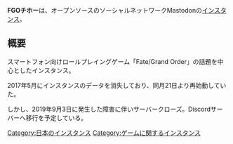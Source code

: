 {{infobox instance
|Name = '''FGOチホー'''
|Image = [[ファイル: fgochiho.png|300px]]
|Domain = https://fgochiho.vip
|Admin = [https://fgochiho.vip/@hakr Hakr]
|Country = 日本
|Start = 2017年4月20日
|End = 2019年9月3日
}}'''FGOチホー'''は、オープンソースのソーシャルネットワークMastodonの[[インスタンス]]。

== 概要 ==
スマートフォン向けロールプレイングゲーム「Fate/Grand Order」の話題を中心としたインスタンス。

2017年5月にインスタンスのデータを消失しており、同月21日より再始動していた。

しかし、2019年9月3日に発生した障害に伴いサーバークローズ。Discordサーバーへ移行を予定している。

[[Category:日本のインスタンス]]
[[Category:ゲームに関するインスタンス]]
